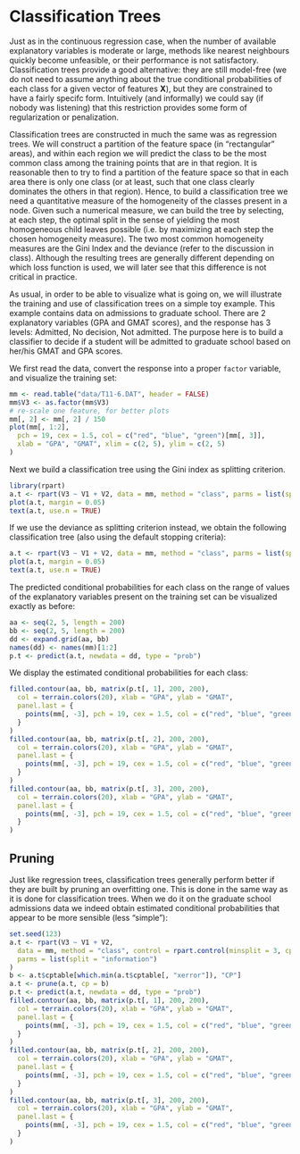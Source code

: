 # Classification Trees

Just as in the continuous regression case, when the number of available
explanatory variables is moderate or large, methods like nearest neighbours
quickly become unfeasible, or their performance is not satisfactory. Classification
trees provide a good alternative: they are still model-free (we do not need to
assume anything about the true conditional probabilities of each class for a given
vector of features **X**), but they are constrained to have a fairly specifc 
form. Intuitively (and informally) we could say (if nobody was listening) that
this restriction provides some form of regularization or penalization. 

Classification trees are constructed in much the same was as regression trees.
We will construct a partition of the feature space (in "rectangular" areas),
and within each region we will predict the class to be the most common class
among the training points that  are in that region. It is reasonable then
to try to find a partition of the feature space so that in each area there is
only one class (or at least, such that one class clearly dominates the others
in that region). Hence, to build a classification tree we need a quantitative measure of 
the homogeneity of the classes present in a node. Given such a 
numerical measure, we can build the tree
by selecting, at each step, the optimal split in the sense of yielding the most
homogeneous child leaves possible (i.e. by maximizing at each step the 
chosen homogeneity measure). The two most common homogeneity measures
are the Gini Index and the deviance (refer to the discussion in class). 
Although the resulting trees are generally different depending on which 
loss function is used, we will later see that this difference is not
critical in practice. 

As usual, in order to be able to visualize what is going on, we will 
illustrate the training and use of classification trees on a simple toy example.
This example contains data on admissions to graduate school. There are
2 explanatory variables (GPA and GMAT scores), and the response has 3 
levels: Admitted, No decision, Not admitted. The purpose here is to 
build a classifier to decide if a student will be admitted to 
graduate school based on her/his GMAT and GPA scores. 

We first read the data, convert the response into a proper `factor`
variable, and visualize the training set:

```r
mm <- read.table("data/T11-6.DAT", header = FALSE)
mm$V3 <- as.factor(mm$V3)
# re-scale one feature, for better plots
mm[, 2] <- mm[, 2] / 150
plot(mm[, 1:2],
  pch = 19, cex = 1.5, col = c("red", "blue", "green")[mm[, 3]],
  xlab = "GPA", "GMAT", xlim = c(2, 5), ylim = c(2, 5)
)
```

Next we build a classification tree using the Gini index as splitting
criterion. 
```r
library(rpart)
a.t <- rpart(V3 ~ V1 + V2, data = mm, method = "class", parms = list(split = "gini"))
plot(a.t, margin = 0.05)
text(a.t, use.n = TRUE)
```

If we use the deviance as splitting criterion instead, we obtain the following
classification tree (also using the default stopping criteria): 

```r
a.t <- rpart(V3 ~ V1 + V2, data = mm, method = "class", parms = list(split = "information"))
plot(a.t, margin = 0.05)
text(a.t, use.n = TRUE)
```


The predicted conditional probabilities for each class on the range of values
of the explanatory variables present on the training set can be visualized
exactly as before: 

```r
aa <- seq(2, 5, length = 200)
bb <- seq(2, 5, length = 200)
dd <- expand.grid(aa, bb)
names(dd) <- names(mm)[1:2]
p.t <- predict(a.t, newdata = dd, type = "prob")
```

We display the estimated conditional probabilities for each class:

```r
filled.contour(aa, bb, matrix(p.t[, 1], 200, 200),
  col = terrain.colors(20), xlab = "GPA", ylab = "GMAT",
  panel.last = {
    points(mm[, -3], pch = 19, cex = 1.5, col = c("red", "blue", "green")[mm[, 3]])
  }
)
filled.contour(aa, bb, matrix(p.t[, 2], 200, 200),
  col = terrain.colors(20), xlab = "GPA", ylab = "GMAT",
  panel.last = {
    points(mm[, -3], pch = 19, cex = 1.5, col = c("red", "blue", "green")[mm[, 3]])
  }
)
filled.contour(aa, bb, matrix(p.t[, 3], 200, 200),
  col = terrain.colors(20), xlab = "GPA", ylab = "GMAT",
  panel.last = {
    points(mm[, -3], pch = 19, cex = 1.5, col = c("red", "blue", "green")[mm[, 3]])
  }
)
```



## Pruning

Just like regression trees, classification trees generally perform better if they are built 
by pruning an overfitting one. This is done in the same way as it is done for classification
trees. When we do it on the graduate school admissions data we indeed obtain estimated
conditional probabilities that appear to be more sensible (less "simple"): 

```r
set.seed(123)
a.t <- rpart(V3 ~ V1 + V2,
  data = mm, method = "class", control = rpart.control(minsplit = 3, cp = 1e-8, xval = 10),
  parms = list(split = "information")
)
b <- a.t$cptable[which.min(a.t$cptable[, "xerror"]), "CP"]
a.t <- prune(a.t, cp = b)
p.t <- predict(a.t, newdata = dd, type = "prob")
filled.contour(aa, bb, matrix(p.t[, 1], 200, 200),
  col = terrain.colors(20), xlab = "GPA", ylab = "GMAT",
  panel.last = {
    points(mm[, -3], pch = 19, cex = 1.5, col = c("red", "blue", "green")[mm[, 3]])
  }
)
filled.contour(aa, bb, matrix(p.t[, 2], 200, 200),
  col = terrain.colors(20), xlab = "GPA", ylab = "GMAT",
  panel.last = {
    points(mm[, -3], pch = 19, cex = 1.5, col = c("red", "blue", "green")[mm[, 3]])
  }
)
filled.contour(aa, bb, matrix(p.t[, 3], 200, 200),
  col = terrain.colors(20), xlab = "GPA", ylab = "GMAT",
  panel.last = {
    points(mm[, -3], pch = 19, cex = 1.5, col = c("red", "blue", "green")[mm[, 3]])
  }
)
```
